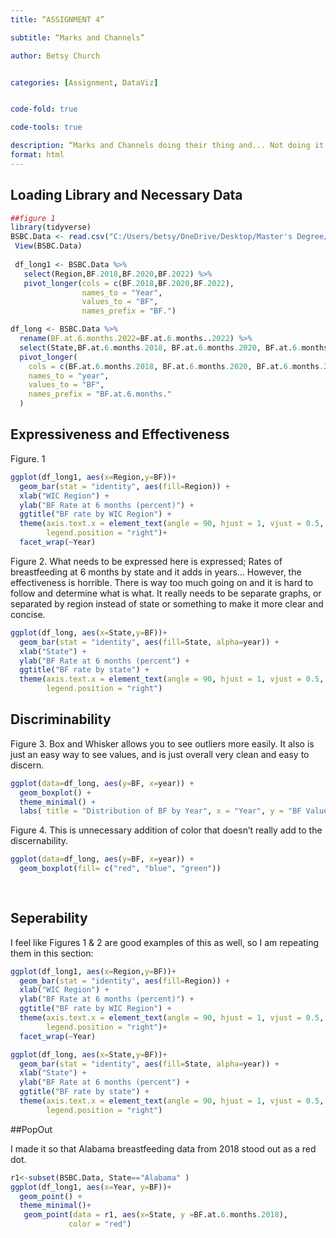 ```yaml
---
title: “ASSIGNMENT 4”

subtitle: “Marks and Channels”

author: Betsy Church


categories: [Assignment, DataViz]


code-fold: true

code-tools: true

description: “Marks and Channels doing their thing and... Not doing it well sometimes.”
format: html
---
```


## Loading Library and Necessary Data

```r

##figure 1
library(tidyverse)
BSBC.Data <- read.csv("C:/Users/betsy/OneDrive/Desktop/Master's Degree/BSBC Data.csv")
 View(BSBC.Data)
 
 df_long1 <- BSBC.Data %>%
   select(Region,BF.2018,BF.2020,BF.2022) %>%
   pivot_longer(cols = c(BF.2018,BF.2020,BF.2022),
                names_to = "Year",
                values_to = "BF",
                names_prefix = "BF.")

df_long <- BSBC.Data %>%
  rename(BF.at.6.months.2022=BF.at.6.months..2022) %>%
  select(State,BF.at.6.months.2018, BF.at.6.months.2020, BF.at.6.months.2022) %>%
  pivot_longer(
    cols = c(BF.at.6.months.2018, BF.at.6.months.2020, BF.at.6.months.2022),  # Replace with your column names
    names_to = "year",
    values_to = "BF", 
    names_prefix = "BF.at.6.months."
  )

```

## Expressiveness and Effectiveness

Figure. 1

```r
ggplot(df_long1, aes(x=Region,y=BF))+
  geom_bar(stat = "identity", aes(fill=Region)) +
  xlab("WIC Region") +
  ylab("BF Rate at 6 months (percent)") +
  ggtitle("BF rate by WIC Region") +
  theme(axis.text.x = element_text(angle = 90, hjust = 1, vjust = 0.5, size = 0.1),
        legend.position = "right")+
  facet_wrap(~Year)
```

Figure 2. What needs to be expressed here is expressed; Rates of breastfeeding at 6 months by state and it adds in years... However, the effectiveness is horrible. There is way too much going on and it is hard to follow and determine what is what. It really needs to be separate graphs, or separated by region instead of state or something to make it more clear and concise.

```r
ggplot(df_long, aes(x=State,y=BF))+
  geom_bar(stat = "identity", aes(fill=State, alpha=year)) +
  xlab("State") +
  ylab("BF Rate at 6 months (percent") +
  ggtitle("BF rate by state") +
  theme(axis.text.x = element_text(angle = 90, hjust = 1, vjust = 0.5, size = 0.1),
        legend.position = "right")
```

## Discriminability

Figure 3. Box and Whisker allows you to see outliers more easily. It also is just an easy way to see values, and is just overall very clean and easy to discern.

```r
ggplot(data=df_long, aes(y=BF, x=year)) +
  geom_boxplot() + 
  theme_minimal() + 
  labs( title = "Distribution of BF by Year", x = "Year", y = "BF Value" )
```

 Figure 4. This is unnecessary addition of color that doesn't really add to the discernability.
 
```r
ggplot(data=df_long, aes(y=BF, x=year)) +
  geom_boxplot(fill= c("red", "blue", "green"))
 
 
``` 

## Seperability 
 
I feel like Figures 1 & 2 are good examples of this as well, so I am repeating them in this section:

```r
ggplot(df_long1, aes(x=Region,y=BF))+
  geom_bar(stat = "identity", aes(fill=Region)) +
  xlab("WIC Region") +
  ylab("BF Rate at 6 months (percent)") +
  ggtitle("BF rate by WIC Region") +
  theme(axis.text.x = element_text(angle = 90, hjust = 1, vjust = 0.5, size = 0.1),
        legend.position = "right")+
  facet_wrap(~Year)

ggplot(df_long, aes(x=State,y=BF))+
  geom_bar(stat = "identity", aes(fill=State, alpha=year)) +
  xlab("State") +
  ylab("BF Rate at 6 months (percent") +
  ggtitle("BF rate by state") +
  theme(axis.text.x = element_text(angle = 90, hjust = 1, vjust = 0.5, size = 0.1),
        legend.position = "right")
```


##PopOut

I made it so that Alabama breastfeeding data from 2018 stood out as a red dot. 

```r

r1<-subset(BSBC.Data, State=="Alabama" )
ggplot(df_long1, aes(x=Year, y=BF))+
  geom_point() +
  theme_minimal()+
   geom_point(data = r1, aes(x=State, y =BF.at.6.months.2018),
             color = "red")
```

